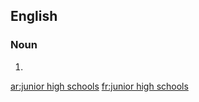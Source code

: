 
==English==

===Noun===
{{head|en}}

# {{plural of|junior high school}}

[[ar:junior high schools]]
[[fr:junior high schools]]